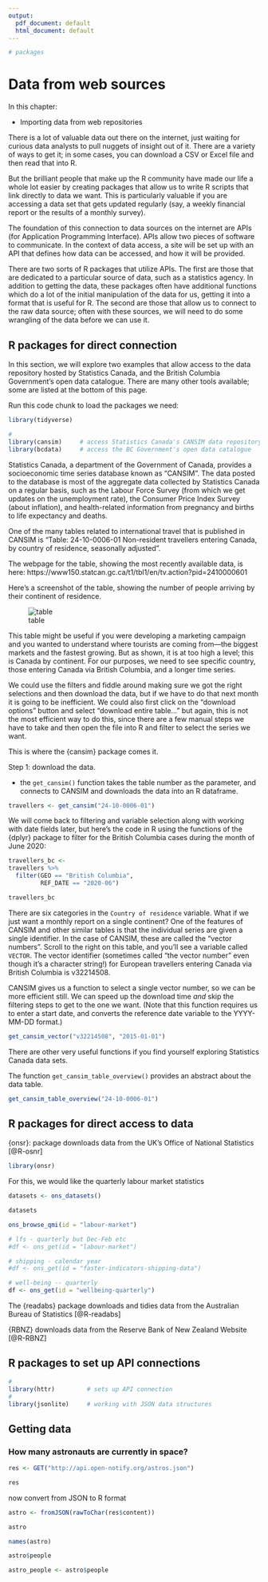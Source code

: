 ```yaml
---
output:
  pdf_document: default
  html_document: default
---
```



<!-- 
This file by Martin Monkman is licensed under a Creative Commons Attribution 4.0 International License. 

Elements are drawn from the reference materials for the packages
* {haven} -- https://haven.tidyverse.org/
* {labelled} -- http://larmarange.github.io/labelled/reference/index.html

-->



```r

# packages

```


# Data from web sources {#webdata}

In this chapter:

* Importing data from web repositories




There is a lot of valuable data out there on the internet, just waiting for curious data analysts to pull nuggets of insight out of it. There are a variety of ways to get it; in some cases, you can download a CSV or Excel file and then read that into R.

But the brilliant people that make up the R community have made our life a whole lot easier by creating packages that allow us to write R scripts that link directly to data we want. This is particularly valuable if you are accessing a data set that gets updated regularly (say, a weekly financial report or the results of a monthly survey).

The foundation of this connection to data sources on the internet are APIs (for Application Programming Interface). APIs allow two pieces of software to communicate. In the context of data access, a site will be set up with an API that defines how data can be accessed, and how it will be provided.


There are two sorts of R packages that utilize APIs. The first are those that are dedicated to a particular source of data, such as a statistics agency. In addition to getting the data, these packages often have additional functions which do a lot of the initial manipulation of the data for us, getting it into a format that is useful for R.  The second are those that allow us to connect to the raw data source; often with these sources, we will need to do some wrangling of the data before we can use it.


## R packages for direct connection


In this section, we will explore two examples that allow access to the data repository hosted by Statistics Canada, and the British Columbia Government's open data catalogue. There are many other tools available; some are listed at the bottom of this page.

Run this code chunk to load the packages we need:

```r
library(tidyverse)  

# 
library(cansim)     # access Statistics Canada's CANSIM data repository
library(bcdata)     # access the BC Government's open data catalogue

```


Statistics Canada, a department of the Government of Canada, provides a socioeconomic time series database known as "CANSIM". The data posted to the database is most of the aggregate data collected by Statistics Canada on a regular basis, such as the Labour Force Survey (from which we get updates on the unemployment rate), the Consumer Price Index Survey (about inflation), and health-related information from pregnancy and births to life expectancy and deaths.

One of the many tables related to international travel that is published in CANSIM is "Table: 24-10-0006-01 Non-resident travellers entering Canada, by country of residence, seasonally adjusted". 

The webpage for the table, showing the most recently available data, is here: https://www150.statcan.gc.ca/t1/tbl1/en/tv.action?pid=2410000601


Here's a screenshot of the table, showing the number of people arriving by their continent of residence. 

![table](img\cansim_24-10-0006-01_2020-09-10.JPG)


This table might be useful if you were developing a marketing campaign and you wanted to understand where tourists are coming from—the biggest markets and the fastest growing. But as shown, it is at too high a level; this is Canada by continent. For our purposes, we need to see specific country, those entering Canada via British Columbia, and a longer time series. 

We could use the filters and fiddle around making sure we got the right selections and then download the data, but if we have to do that next month it is going to be inefficient. We could also first click on the "download options" button and select "download entire table..." but again, this is not the most efficient way to do this, since there are a few manual steps we have to take and then open the file into R and filter to select the series we want. 

This is where the {cansim} package comes it. 

Step 1: download the data.

* the `get_cansim()` function takes the table number as the parameter, and connects to CANSIM and downloads the data into an R dataframe.

```r

travellers <- get_cansim("24-10-0006-01")

```

We will come back to filtering and variable selection along with working with date fields later, but here's the code in R using the functions of the {dplyr} package to filter for the British Columbia cases during the month of June 2020:

```r

travellers_bc <-
travellers %>% 
  filter(GEO == "British Columbia",
         REF_DATE == "2020-06")

travellers_bc

```

There are six categories in the `Country of residence` variable. What if we just want a monthly report on a single continent? One of the features of CANSIM and other similar tables is that the individual series are given a single identifier. In the case of CANSIM, these are called the "vector numbers". Scroll to the right on this table, and you'll see a variable called `VECTOR`. The vector identifier (sometimes called "the vector number" even though it's a character string!) for European travellers entering Canada via British Columbia is v32214508.

CANSIM gives us a function to select a single vector number, so we can be more efficient still. We can speed up the download time _and_ skip the filtering steps to get to the one we want. (Note that this function requires us to enter a start date, and converts the reference date variable to the YYYY-MM-DD format.)

```r

get_cansim_vector("v32214508", "2015-01-01")

```


There are other very useful functions if you find yourself exploring Statistics Canada data sets. 

The function `get_cansim_table_overview()` provides an abstract about the data table.

```r

get_cansim_table_overview("24-10-0006-01")

```



## R packages for direct access to data

{onsr}: package downloads data from the UK's Office of National Statistics [@R-osnr]

```r
library(onsr)
```

For this, we would like the quarterly labour market statistics 

```r
datasets <- ons_datasets()

datasets
```


```r
ons_browse_qmi(id = "labour-market")
```


```r
# lfs - quarterly but Dec-Feb etc
#df <- ons_get(id = "labour-market")

# shipping - calendar year
#df <- ons_get(id = "faster-indicators-shipping-data")

# well-being -- quarterly
df <- ons_get(id = "wellbeing-quarterly")
```


The {readabs} package downloads and tidies data from the Australian Bureau of Statistics [@R-readabs]

{RBNZ} downloads data from the Reserve Bank of New Zealand Website [@R-RBNZ]




## R packages to set up API connections



```r
#
library(httr)         # sets up API connection
#
library(jsonlite)     # working with JSON data structures
```



## Getting data


### How many astronauts are currently in space?

```r
res <- GET("http://api.open-notify.org/astros.json")
```


```r
res
```

now convert from JSON to R format

```r
astro <- fromJSON(rawToChar(res$content))

astro

names(astro)
```


```r
astro$people
```

```r
astro_people <- astro$people
```


